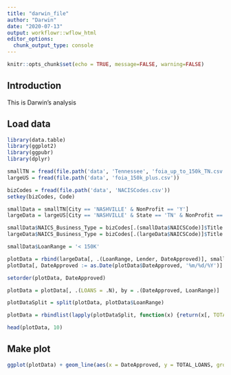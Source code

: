 ```yaml
---
title: "darwin_file"
author: "Darwin"
date: "2020-07-13"
output: workflowr::wflow_html
editor_options:
  chunk_output_type: console
---
```


```r
knitr::opts_chunk$set(echo = TRUE, message=FALSE, warning=FALSE)
```

## Introduction

This is Darwin's analysis

## Load data

```r
library(data.table)
library(ggplot2)
library(ggpubr)
library(dplyr)
```

```r
smallTN = fread(file.path('data', 'Tennessee', 'foia_up_to_150k_TN.csv'))
largeUS = fread(file.path('data', 'foia_150k_plus.csv'))

bizCodes = fread(file.path('data', 'NACISCodes.csv'))
setkey(bizCodes, Code)

smallData = smallTN[City == 'NASHVILLE' & NonProfit == 'Y']
largeData = largeUS[City == 'NASHVILLE' & State == 'TN' & NonProfit == 'Y']

smallData$NAICS_Business_Type = bizCodes[.(smallData$NAICSCode)]$Title
largeData$NAICS_Business_Type = bizCodes[.(largeData$NAICSCode)]$Title
```

```r
smallData$LoanRange = '< 150K'

plotData = rbind(largeData[, .(LoanRange, Lender, DateApproved)], smallData[, .(LoanRange, Lender, DateApproved)])
plotData[, DateApproved := as.Date(plotData$DateApproved, '%m/%d/%Y')]

setorder(plotData, DateApproved)

plotData = plotData[, .(LOANS = .N), by = .(DateApproved, LoanRange)]

plotDataSplit = split(plotData, plotData$LoanRange)

plotData = rbindlist(lapply(plotDataSplit, function(x) {return(x[, TOTAL_LOANS := cumsum(LOANS)])}))

```

```r
head(plotData, 10)
```


## Make plot

```r
ggplot(plotData) + geom_line(aes(x = DateApproved, y = TOTAL_LOANS, group = LoanRange, color = LoanRange))
```

